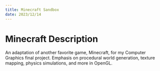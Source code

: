 ```yaml
---
title: Minecraft Sandbox
date: 2023/12/14
---
```


# Minecraft Description

An adaptation of another favorite game, Minecraft, for my Computer Graphics final project. Emphasis on procedural world generation, texture mapping, physics simulations, and more in OpenGL.
